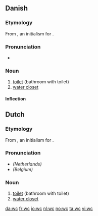 {{also|WC}}
==Danish==

===Etymology===
From {{etyl|en|da}} {{term|WC|lang=en}}, an initialism for {{term|water closet|lang=en}}.

===Pronunciation===
* {{IPA|/veːseː/|[ˈveːˀˌseːˀ]|lang=da}}

===Noun===
{{da-noun|stem=wc'|et|er}}

# [[toilet]] (bathroom with toilet)
# [[water closet]]

====Inflection====
{{da-noun-infl|stem=wc'|et|er||wc's}}

==Dutch==

===Etymology===

From {{etyl|en|nl}} {{term|WC|lang=en}}, an initialism for {{term|water closet|lang=en}}.

===Pronunciation===

* ''(Netherlands)'' {{IPA|/ʋeɪˈseɪ/|lang=nl}}
* ''(Belgium)'' {{IPA|/weˈse/|lang=nl}}

===Noun===
{{nl-noun|wc's|wc'tje}}

# [[toilet]] (bathroom with toilet)
# [[water closet]]

[[da:wc]]
[[fr:wc]]
[[io:wc]]
[[nl:wc]]
[[no:wc]]
[[ta:wc]]
[[vi:wc]]
